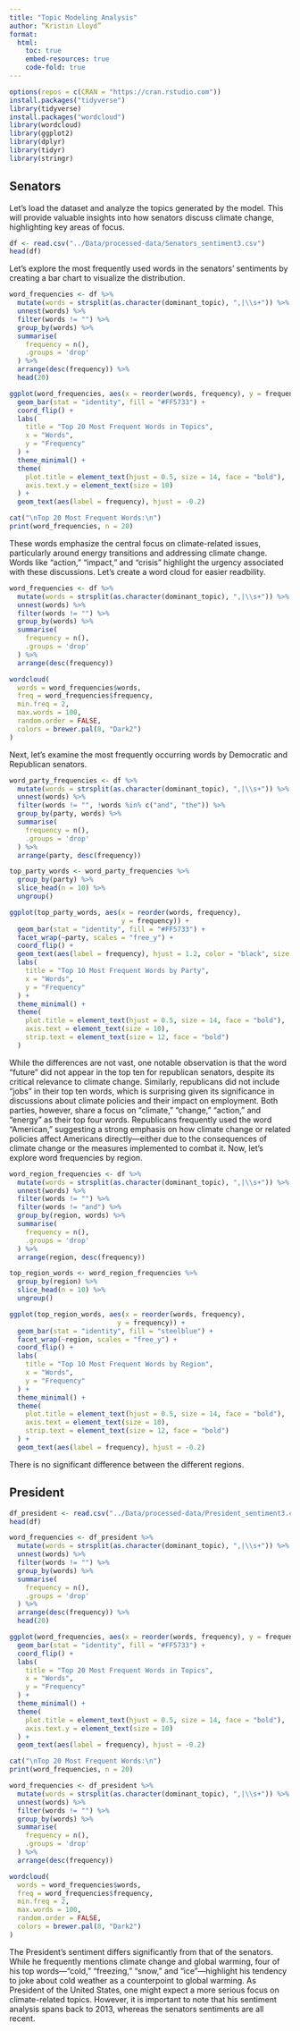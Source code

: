 ```yaml
---
title: "Topic Modeling Analysis"
author: “Kristin Lloyd”
format: 
  html:
    toc: true
    embed-resources: true
    code-fold: true
---
```


```r

options(repos = c(CRAN = "https://cran.rstudio.com"))
install.packages("tidyverse")
library(tidyverse)
install.packages("wordcloud")
library(wordcloud)
library(ggplot2)
library(dplyr)
library(tidyr)
library(stringr)

```

## Senators 

Let’s load the dataset and analyze the topics generated by the model. This will provide valuable insights into how senators discuss climate change, highlighting key areas of focus.

```r

df <- read.csv("../Data/processed-data/Senators_sentiment3.csv")
head(df)

```

Let’s explore the most frequently used words in the senators' sentiments by creating a bar chart to visualize the distribution.

```r

word_frequencies <- df %>%
  mutate(words = strsplit(as.character(dominant_topic), ",|\\s+")) %>%
  unnest(words) %>%
  filter(words != "") %>%  
  group_by(words) %>%
  summarise(
    frequency = n(),
    .groups = 'drop'
  ) %>%
  arrange(desc(frequency)) %>%
  head(20)  

ggplot(word_frequencies, aes(x = reorder(words, frequency), y = frequency)) +
  geom_bar(stat = "identity", fill = "#FF5733") +
  coord_flip() + 
  labs(
    title = "Top 20 Most Frequent Words in Topics",
    x = "Words",
    y = "Frequency"
  ) +
  theme_minimal() +
  theme(
    plot.title = element_text(hjust = 0.5, size = 14, face = "bold"),
    axis.text.y = element_text(size = 10)
  ) +
  geom_text(aes(label = frequency), hjust = -0.2)  

cat("\nTop 20 Most Frequent Words:\n")
print(word_frequencies, n = 20)

```

 These words emphasize the central focus on climate-related issues, particularly around energy transitions and addressing climate change. Words like "action," "impact," and "crisis" highlight the urgency associated with these discussions. Let's create a word cloud for easier readbility. 

```r

word_frequencies <- df %>%
  mutate(words = strsplit(as.character(dominant_topic), ",|\\s+")) %>%
  unnest(words) %>%
  filter(words != "") %>%
  group_by(words) %>%
  summarise(
    frequency = n(),
    .groups = 'drop'
  ) %>%
  arrange(desc(frequency)) 

wordcloud(
  words = word_frequencies$words, 
  freq = word_frequencies$frequency, 
  min.freq = 2,  
  max.words = 100,  
  random.order = FALSE,  
  colors = brewer.pal(8, "Dark2")  
)

```

Next, let’s examine the most frequently occurring words  by Democratic and Republican senators.

```r

word_party_frequencies <- df %>%
  mutate(words = strsplit(as.character(dominant_topic), ",|\\s+")) %>%
  unnest(words) %>%
  filter(words != "", !words %in% c("and", "the")) %>%
  group_by(party, words) %>%
  summarise(
    frequency = n(),
    .groups = 'drop'
  ) %>%
  arrange(party, desc(frequency))

top_party_words <- word_party_frequencies %>%
  group_by(party) %>%
  slice_head(n = 10) %>%
  ungroup()

ggplot(top_party_words, aes(x = reorder(words, frequency), 
                            y = frequency)) +
  geom_bar(stat = "identity", fill = "#FF5733") +
  facet_wrap(~party, scales = "free_y") +
  coord_flip() +
  geom_text(aes(label = frequency), hjust = 1.2, color = "black", size = 3) + # Text inside the bars
  labs(
    title = "Top 10 Most Frequent Words by Party",
    x = "Words",
    y = "Frequency"
  ) +
  theme_minimal() +
  theme(
    plot.title = element_text(hjust = 0.5, size = 14, face = "bold"),
    axis.text = element_text(size = 10),
    strip.text = element_text(size = 12, face = "bold")
  )


```

While the differences are not vast, one notable observation is that the word "future" did not appear in the top ten for republican senators, despite its critical relevance to climate change. Similarly, republicans did not include "jobs" in their top ten words, which is surprising given its significance in discussions about climate policies and their impact on employment. Both parties, however, share a focus on "climate," "change," "action," and "energy" as their top four words. Republicans frequently used the word "American," suggesting a strong emphasis on how climate change or related policies affect Americans directly—either due to the consequences of climate change or the measures implemented to combat it. Now, let’s explore word frequencies by region.

```r

word_region_frequencies <- df %>%
  mutate(words = strsplit(as.character(dominant_topic), ",|\\s+")) %>%
  unnest(words) %>%
  filter(words != "") %>%  
  filter(words != "and") %>%  
  group_by(region, words) %>%
  summarise(
    frequency = n(),
    .groups = 'drop'
  ) %>%
  arrange(region, desc(frequency))

top_region_words <- word_region_frequencies %>%
  group_by(region) %>%
  slice_head(n = 10) %>%
  ungroup()

ggplot(top_region_words, aes(x = reorder(words, frequency), 
                           y = frequency)) +
  geom_bar(stat = "identity", fill = "steelblue") +
  facet_wrap(~region, scales = "free_y") +
  coord_flip() +
  labs(
    title = "Top 10 Most Frequent Words by Region",
    x = "Words",
    y = "Frequency"
  ) +
  theme_minimal() +
  theme(
    plot.title = element_text(hjust = 0.5, size = 14, face = "bold"),
    axis.text = element_text(size = 10),
    strip.text = element_text(size = 12, face = "bold")
  ) +
  geom_text(aes(label = frequency), hjust = -0.2)


```

There is no significant difference between the different regions. 

## President

```r

df_president <- read.csv("../Data/processed-data/President_sentiment3.csv")
head(df)

```

```r

word_frequencies <- df_president %>%
  mutate(words = strsplit(as.character(dominant_topic), ",|\\s+")) %>%
  unnest(words) %>%
  filter(words != "") %>%  
  group_by(words) %>%
  summarise(
    frequency = n(),
    .groups = 'drop'
  ) %>%
  arrange(desc(frequency)) %>%
  head(20)  

ggplot(word_frequencies, aes(x = reorder(words, frequency), y = frequency)) +
  geom_bar(stat = "identity", fill = "#FF5733") +
  coord_flip() + 
  labs(
    title = "Top 20 Most Frequent Words in Topics",
    x = "Words",
    y = "Frequency"
  ) +
  theme_minimal() +
  theme(
    plot.title = element_text(hjust = 0.5, size = 14, face = "bold"),
    axis.text.y = element_text(size = 10)
  ) +
  geom_text(aes(label = frequency), hjust = -0.2)  

cat("\nTop 20 Most Frequent Words:\n")
print(word_frequencies, n = 20)

```

```r

word_frequencies <- df_president %>%
  mutate(words = strsplit(as.character(dominant_topic), ",|\\s+")) %>%
  unnest(words) %>%
  filter(words != "") %>%
  group_by(words) %>%
  summarise(
    frequency = n(),
    .groups = 'drop'
  ) %>%
  arrange(desc(frequency)) 

wordcloud(
  words = word_frequencies$words, 
  freq = word_frequencies$frequency, 
  min.freq = 2,  
  max.words = 100,  
  random.order = FALSE,  
  colors = brewer.pal(8, "Dark2")  
)

```

The President's sentiment differs significantly from that of the senators. While he frequently mentions climate change and global warming, four of his top words—"cold," "freezing," "snow," and "ice"—highlight his tendency to joke about cold weather as a counterpoint to global warming. As President of the United States, one might expect a more serious focus on climate-related topics. However, it is important to note that his sentiment analysis spans back to 2013, whereas the senators sentiments are all recent. 